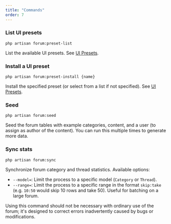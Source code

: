 ```yaml
---
title: "Commands"
order: 7
---
```


### List UI presets

```
php artisan forum:preset-list
```

List the available UI presets. See [UI Presets](/docs/laravel-forum/6.x/front-end/ui-presets).

### Install a UI preset

```
php artisan forum:preset-install {name}
```

Install the specified preset (or select from a list if not specified). See [UI Presets](/docs/laravel-forum/6.x/front-end/ui-presets).

### Seed

```
php artisan forum:seed
```

Seed the forum tables with example categories, content, and a user (to assign as author of the content). You can run this multiple times to generate more data.

### Sync stats

```
php artisan forum:sync
```

Synchronize forum category and thread statistics. Available options:

* `--model=`: Limit the process to a specific model (`Category` or `Thread`).
* `--range=`: Limit the process to a specific range in the format `skip:take` (e.g. `10:50` would skip 10 rows and take 50). Useful for batching on a large forum.

<Alert type="info">
    Using this command should not be necessary with ordinary use of the forum; it's designed to correct errors inadvertently caused by bugs or modifications.
</Alert>
